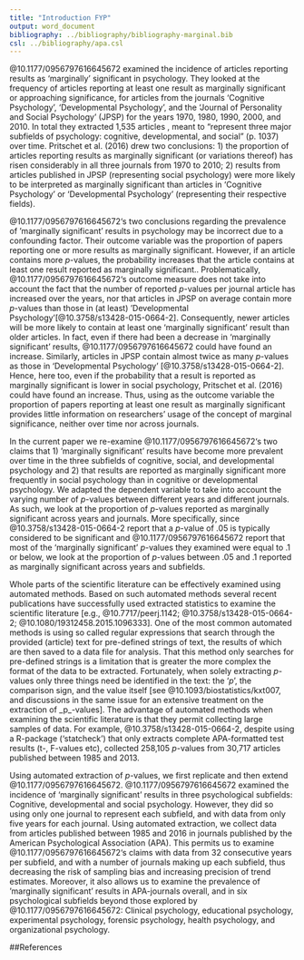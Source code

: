 ---
title: "Introduction FYP"
output: word_document
bibliography: ../bibliography/bibliography-marginal.bib
csl: ../bibliography/apa.csl
---

@10.1177/0956797616645672 examined the incidence of articles reporting results as 'marginally' significant in psychology. They looked at the frequency of articles reporting at least one result as marginally significant or approaching significance, for articles from the journals 'Cognitive Psychology', 'Developmental Psychology', and the 'Journal of Personality and Social Psychology' (JPSP) for the years 1970, 1980, 1990, 2000, and 2010. In total they extracted 1,535 articles , meant to "represent three major subfields of psychology: cognitive, developmental, and social" (p. 1037) over time. Pritschet et al. (2016) drew two conclusions: 1) the proportion of articles reporting results as marginally significant (or variations thereof) has risen considerably in all three journals from 1970 to 2010; 2) results from articles published in JPSP (representing social psychology) were more likely to be interpreted as marginally significant than articles in 'Cognitive Psychology' or 'Developmental Psychology' (representing their respective fields).

@10.1177/0956797616645672's two conclusions regarding the prevalence of 'marginally significant' results in psychology may be incorrect due to a confounding factor. Their outcome variable was the proportion of papers reporting one or more results as marginally significant. However, if an article contains more _p_-values, the probability increases that the article contains at least one result reported as marginally significant.. Problematically, @10.1177/0956797616645672's outcome measure does not take into account the fact that the number of reported _p_-values per journal article has increased over the years, nor that articles in JPSP on average contain more _p_-values than those in (at least) 'Developmental Psychology'[@10.3758/s13428-015-0664-2]. Consequently,  newer articles will be more likely to contain at least one 'marginally significant' result than older articles. In fact, even if there had been a decrease in 'marginally significant' results, @10.1177/0956797616645672 could have found an increase. Similarly, articles in JPSP contain almost twice as many _p_-values as those in 'Developmental Psychology' [@10.3758/s13428-015-0664-2]. Hence, here too, even if the probability that a result is reported as marginally significant is lower in social psychology, Pritschet et al. (2016) could have found an increase. Thus, using as the outcome variable the proportion of papers reporting at least one result as marginally significant provides little information on researchers' usage of the concept of marginal significance, neither over time nor across journals.

In the current paper we re-examine @10.1177/0956797616645672's two claims that 1) 'marginally significant' results have become more prevalent over time in the three subfields of cognitive, social, and developmental psychology and 2) that results are reported as marginally significant more frequently in social psychology than in cognitive or developmental psychology. We adapted the dependent variable to take into account the varying number of _p_-values between different years and different journals. As such, we look at the proportion of _p_-values reported as marginally significant across years and journals. More specifically, since @10.3758/s13428-015-0664-2 report that a _p_-value of .05 is typically considered to be significant and @10.1177/0956797616645672 report that most of the 'marginally significant' _p_-values they examined were equal to .1 or below, we look at the proportion of _p_-values between .05 and .1 reported as marginally significant across years and subfields. 

Whole parts of the scientific literature can be effectively examined using automated methods. Based on such automated methods several recent publications have successfully used extracted statistics to examine the scientific literature [e.g., @10.7717/peerj.1142; @10.3758/s13428-015-0664-2; @10.1080/19312458.2015.1096333]. One of the most common automated methods is using so called regular expressions that search through the provided (article) text for pre-defined strings of text, the results of which are then saved to a data file for analysis. That this method only searches for pre-defined strings is a limitation that is greater the more complex the format of the data to be extracted. Fortunately, when solely extracting _p_-values only three things need be identified in the text: the '_p_', the comparison sign, and the value itself [see @10.1093/biostatistics/kxt007, and discussions in the same issue for an extensive treatment on the extraction of _p_-values]. The advantage of automated methods when examining the scientific literature is that they permit collecting large samples of data. For example, @10.3758/s13428-015-0664-2, despite using a R-package ('statcheck') that only extracts complete APA-formatted test results (t-, F-values etc), collected 258,105 _p_-values from 30,717 articles published between 1985 and 2013. 

Using automated extraction of _p_-values, we first replicate and then extend @10.1177/0956797616645672. @10.1177/0956797616645672 examined the incidence of 'marginally significant' results in three psychological subfields: Cognitive, developmental and social psychology. However, they did so using only one journal to represent each subfield, and with data from only five years for each journal. Using automated extraction, we collect data from articles published between 1985 and 2016 in journals published by the American Psychological Association (APA). This permits us to examine @10.1177/0956797616645672's claims with data from 32 consecutive years per subfield, and with a number of journals making up each subfield, thus decreasing the risk of sampling bias and increasing precision of trend estimates. Moreover, it also allows us to examine the prevalence of 'marginally significant' results in APA-journals overall, and in six psychological subfields beyond those explored by @10.1177/0956797616645672: Clinical psychology, educational psychology, experimental psychology, forensic psychology, health psychology, and organizational psychology.



##References
